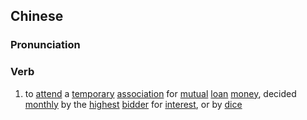 {{also|上会}}
==Chinese==
{{zh-forms|s=上会}}

===Pronunciation===
{{zh-pron
|m=shànghuì
|cat=v
}}

===Verb===
{{zh-verb}}

# to [[attend]] a [[temporary]] [[association]] for [[mutual]] [[loan]] [[money]], decided [[monthly]] by the [[highest]] [[bidder]] for [[interest]], or by [[dice]]